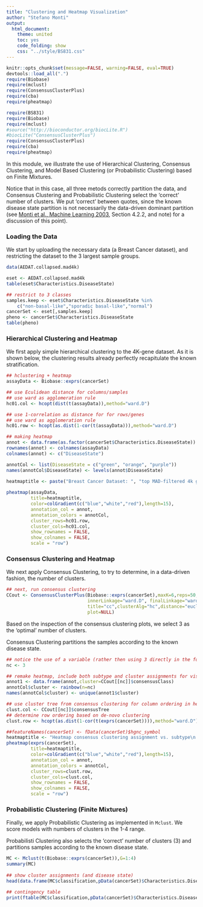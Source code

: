 ```yaml
---
title: "Clustering and Heatmap Visualization"
author: "Stefano Monti"
output:
  html_document:
    theme: united
    toc: yes
    code_folding: show
    css: "../style/BS831.css" 
---
```


```r
knitr::opts_chunk$set(message=FALSE, warning=FALSE, eval=TRUE)
devtools::load_all(".")
require(Biobase)
require(mclust)
require(ConsensusClusterPlus)
require(cba)
require(pheatmap)
```

```r
require(BS831)
require(Biobase)
require(mclust)
#source("http://bioconductor.org/biocLite.R")
#biocLite("ConsensusClusterPlus")
require(ConsensusClusterPlus)
require(cba)
require(pheatmap)
```

In this module, we illustrate the use of Hierarchical Clustering,
Consensus Clustering, and Model Based Clustering (or Probabilistic
Clustering) based on Finite Mixtures.

Notice that in this case, all three metods correctly partition the
data, and Consensus Clustering and Probabilistic Clustering select the
'correct' number of clusters. We put 'correct' between quotes, since
the known disease state partition is not necessarily the data-driven
dominant partition (see [Monti et al., Machine Learning
2003](http://montilab.bumc.bu.edu/~montilab/bibliography/MachineLearning2003_052_0091_ConsensusClustering.pdf),
Section 4.2.2, and note) for a discussion of this point).

### Loading the Data

We start by uploading the necessary data (a Breast Cancer dataset),
and restricting the dataset to the 3 largest sample groups.

```r
data(AEDAT.collapsed.mad4k)

eset <- AEDAT.collapsed.mad4k
table(eset$Characteristics.DiseaseState)

## restrict to 3 classes
samples.keep <- eset$Characteristics.DiseaseState %in%
    c("non-basal-like","sporadic basal-like","normal")
cancerSet <- eset[,samples.keep]
pheno <- cancerSet$Characteristics.DiseaseState
table(pheno)
```

### Hierarchical Clustering and Heatmap

We first apply simple hierarchical clustering to the 4K-gene
dataset. As it is shown below, the clustering results already
perfectly recapitulate the known stratification.

```r
## hclustering + heatmap
assayData <- Biobase::exprs(cancerSet)

## use Eculidean distance for columns/samples
## use ward as agglomeration rule
hc01.col <- hcopt(dist(t(assayData)),method="ward.D")

## use 1-correlation as distance for for rows/genes
## use ward as agglomeration rule
hc01.row <- hcopt(as.dist(1-cor(t(assayData))),method="ward.D")

## making heatmap
annot <- data.frame(as.factor(cancerSet$Characteristics.DiseaseState)) 
rownames(annot) <- colnames(assayData)
colnames(annot) <- c("DiseaseState")

annotCol <- list(DiseaseState = c("green", "orange", "purple"))
names(annotCol$DiseaseState) <- levels(annot$DiseaseState)
                 
heatmaptitle <- paste("Breast Cancer Dataset: ", "top MAD-filtered 4k genes", sep = "")

pheatmap(assayData,
         title=heatmaptitle,
         color=colGradient(c("blue","white","red"),length=15),
         annotation_col = annot,
         annotation_colors = annotCol,
         cluster_rows=hc01.row,
         cluster_cols=hc01.col,
         show_rownames = FALSE,
         show_colnames = FALSE,
         scale = "row")
```

### Consensus Clustering and Heatmap

We next apply Consensus Clustering, to try to determine, in a
data-driven fashion, the number of clusters.

```r
## next, run consensus clustering
CCout <- ConsensusClusterPlus(Biobase::exprs(cancerSet),maxK=6,reps=50,pItem=0.8,pFeature=1,
                              innerLinkage="ward.D", finalLinkage="ward.D",
                              title="cc",clusterAlg="hc",distance="euclidean",seed=1262118388.71279,
                              plot=NULL)
```

Based on the inspection of the consensus clustering plots, we select
3 as the 'optimal' number of clusters. 

Consensus Clustering partitions the samples according to the
known disease state.

```r
## notice the use of a variable (rather then using 3 directly in the following commands)
nc <- 3

## remake heatmap, include both subtype and cluster assignments for visual comparison
annot1 <- data.frame(annot,cluster=CCout[[nc]]$consensusClass)
annotCol$cluster <- rainbow(n=nc)
names(annotCol$cluster) <- unique(annot1$cluster)

## use cluster tree from consensus clustering for column ordering in heatmap
clust.col <- CCout[[nc]]$consensusTree
## determine row ordering based on de-novo clustering
clust.row <- hcopt(as.dist(1-cor(t(exprs(cancerSet)))),method="ward.D")

##featureNames(cancerSet) <- fData(cancerSet)$hgnc_symbol
heatmaptitle <- "Heatmap consensus clustering assignment vs. subtype\n top 4k z-score normalized"
pheatmap(exprs(cancerSet),
         title=heatmaptitle,
         color=colGradient(c("blue","white","red"),length=15),
         annotation_col = annot,
         annotation_colors = annotCol,
         cluster_rows=clust.row,
         cluster_cols=clust.col,
         show_rownames = FALSE,
         show_colnames = FALSE,
         scale = "row")
```

### Probabilistic Clustering (Finite Mixtures)

Finally, we apply Probabilistic Clustering as implemented in `Mclust`. We
score models with numbers of clusters in the 1-4 range.

Probabilisti Clustering also selects the 'correct' number of clusters
(3) and partitions samples according to the known disease state.

```r
MC <- Mclust(t(Biobase::exprs(cancerSet)),G=1:4)
summary(MC)
 
## show cluster assignments (and disease state)
head(data.frame(MC$classification,pData(cancerSet)$Characteristics.DiseaseState))

## contingency table
print(ftable(MC$classification,pData(cancerSet)$Characteristics.DiseaseState))
```

